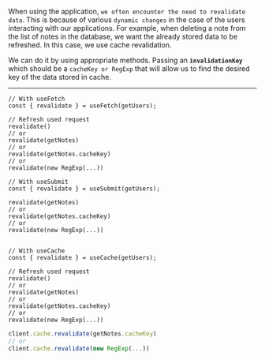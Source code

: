 
When using the application, `we often encounter the need to revalidate data`. This is because of various
`dynamic changes` in the case of the users interacting with our applications. For example, when deleting a note from the
list of notes in the database, we want the already stored data to be refreshed. In this case, we use cache revalidation.

We can do it by using appropriate methods. Passing an **`invalidationKey`** which should be a `cacheKey or RegExp` that
will allow us to find the desired key of the data stored in cache.

---

<Tabs>
  <TabItem value="React" label="React" default>

```tsx
// With useFetch
const { revalidate } = useFetch(getUsers);

// Refresh used request
revalidate()
// or
revalidate(getNotes)
// or
revalidate(getNotes.cacheKey)
// or
revalidate(new RegExp(...))

// With useSubmit
const { revalidate } = useSubmit(getUsers);

revalidate(getNotes)
// or
revalidate(getNotes.cacheKey)
// or
revalidate(new RegExp(...))


// With useCache
const { revalidate } = useCache(getUsers);

// Refresh used request
revalidate()
// or
revalidate(getNotes)
// or
revalidate(getNotes.cacheKey)
// or
revalidate(new RegExp(...))
```

  </TabItem>
  <TabItem value="Typescript" label="Typescript" default>

```ts
client.cache.revalidate(getNotes.cacheKey)
// or
client.cache.revalidate(new RegExp(...))
```

  </TabItem>
</Tabs>
